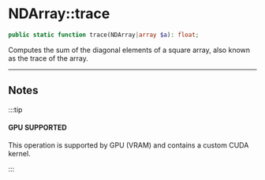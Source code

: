 # NDArray::trace

```php
public static function trace(NDArray|array $a): float;
```
Computes the sum of the diagonal elements of a square array, also known as the trace of the array.


---

## Notes

:::tip

#### GPU SUPPORTED
This operation is supported by GPU (VRAM) and contains a custom CUDA kernel.

:::